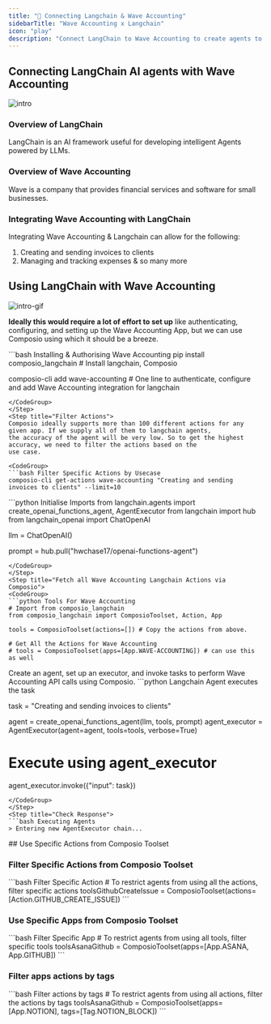 ```yaml
---
title: "🚀 Connecting Langchain & Wave Accounting"
sidebarTitle: "Wave Accounting x Langchain"
icon: "play"
description: "Connect LangChain to Wave Accounting to create agents to perform tasks using natural language"
---
```


## Connecting LangChain AI agents with Wave Accounting
![intro](/media/intro.jpg)

### Overview of LangChain

LangChain is an AI framework useful for developing intelligent Agents powered by LLMs.

### Overview of Wave Accounting

Wave is a company that provides financial services and software for small businesses.

### Integrating Wave Accounting with LangChain

Integrating Wave Accounting & Langchain can allow for the following:

1. Creating and sending invoices to clients
2. Managing and tracking expenses
& so many more

## Using LangChain with Wave Accounting
![intro-gif](/media/intro.gif)
<Steps>
<Step title="Setting Up the Environment">

**Ideally this would require a lot of effort to set up** like authenticating, configuring, and setting up the Wave Accounting App, but we can use Composio using which it should be a breeze.

<CodeGroup>
```bash Installing & Authorising Wave Accounting
pip install composio_langchain # Install langchain, Composio 

composio-cli add wave-accounting # One line to authenticate, configure and add Wave Accounting integration for langchain
```
</CodeGroup>
</Step>
<Step title="Filter Actions">
Composio ideally supports more than 100 different actions for any given app. If we supply all of them to langchain agents, 
the accuracy of the agent will be very low. So to get the highest accuracy, we need to filter the actions based on the 
use case.

<CodeGroup>
```bash Filter Specific Actions by Usecase
composio-cli get-actions wave-accounting "Creating and sending invoices to clients" --limit=10
```
</CodeGroup>

</Step>
<Step title="Import Base Packages">

<CodeGroup>
```python Initialise Imports
from langchain.agents import create_openai_functions_agent, AgentExecutor
from langchain import hub
from langchain_openai import ChatOpenAI


llm = ChatOpenAI()

prompt = hub.pull("hwchase17/openai-functions-agent")
```
</CodeGroup>
</Step>
<Step title="Fetch all Wave Accounting Langchain Actions via Composio">
<CodeGroup>
```python Tools For Wave Accounting
# Import from composio_langchain
from composio_langchain import ComposioToolset, Action, App

tools = ComposioToolset(actions=[]) # Copy the actions from above. 

# Get All the Actions for Wave Accounting
# tools = ComposioToolset(apps=[App.WAVE-ACCOUNTING]) # can use this as well
```
</CodeGroup>
</Step>
<Step title="Execute the Agent">
Create an agent, set up an executor, and invoke tasks to perform Wave Accounting API calls using Composio. 
<CodeGroup>
```python Langchain Agent executes the task

task = "Creating and sending invoices to clients"

agent = create_openai_functions_agent(llm, tools, prompt)
agent_executor = AgentExecutor(agent=agent, tools=tools, verbose=True)

# Execute using agent_executor
agent_executor.invoke({"input": task})
```
</CodeGroup>
</Step>
<Step title="Check Response">
```bash Executing Agents
> Entering new AgentExecutor chain...
```
</Step>
</Steps>
## Use Specific Actions from Composio Toolset

### Filter Specific Actions from Composio Toolset

<CodeGroup>
```bash Filter Specific Action
# To restrict agents from using all the actions, filter specific actions
toolsGithubCreateIssue = ComposioToolset(actions=[Action.GITHUB_CREATE_ISSUE])
```
</CodeGroup>

### Use Specific Apps from Composio Toolset
<CodeGroup>
```bash Filter Specific App
# To restrict agents from using all tools, filter specific tools
toolsAsanaGithub = ComposioToolset(apps=[App.ASANA, App.GITHUB])
```
</CodeGroup>

### Filter apps actions by tags 
<CodeGroup>
```bash Filter actions by tags
# To restrict agents from using all actions, filter the actions by tags
toolsAsanaGithub = ComposioToolset(apps=[App.NOTION], tags=[Tag.NOTION_BLOCK])
```
</CodeGroup>


